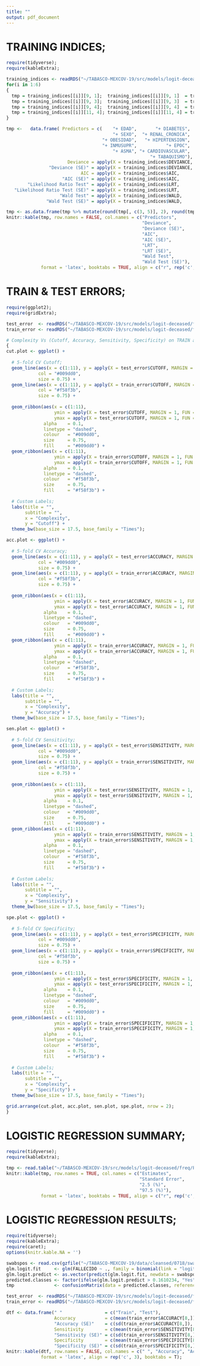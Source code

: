 ```yaml
---
title: ""
output: pdf_document
---
```


# TRAINING INDICES;  

```r
require(tidyverse);
require(kableExtra);

training_indices <- readRDS("~/TABASCO-MEXCOV-19/src/models/logit-deceased/freq/5-fold_Cross_Validation/training_indices.rds");
for(i in 1:6)
{
  tmp = training_indices[[i]][9, 1];  training_indices[[i]][9, 1]  = training_indices[[i]][8, 1];  training_indices[[i]][8, 1]  = tmp;
  tmp = training_indices[[i]][9, 3];  training_indices[[i]][9, 3]  = training_indices[[i]][8, 3];  training_indices[[i]][8, 3]  = tmp;
  tmp = training_indices[[i]][9, 4];  training_indices[[i]][9, 4]  = training_indices[[i]][8, 4];  training_indices[[i]][8, 4]  = tmp;
  tmp = training_indices[[i]][11, 4]; training_indices[[i]][11, 4] = training_indices[[i]][10, 4]; training_indices[[i]][10, 4] = tmp;
}

tmp <-   data.frame( Predictors = c(    "+ EDAD",       "+ DIABETES",
                                        "+ SEXO",  "+ RENAL_CRONICA",
                                    "+ OBESIDAD",   "+ HIPERTENSION",
                                    "+ INMUSUPR",           "+ EPOC",
                                        "+ ASMA", "+ CARDIOVASCULAR",
                                                      "+ TABAQUISMO"),
                       Deviance = apply(X = training_indices$DEVIANCE, MARGIN = 1, FUN = mean),
                "Deviance (SE)" = apply(X = training_indices$DEVIANCE, MARGIN = 1, FUN = sd),
                            AIC = apply(X = training_indices$AIC,      MARGIN = 1, FUN = mean),
                     "AIC (SE)" = apply(X = training_indices$AIC,      MARGIN = 1, FUN = sd),
        "Likelihood Ratio Test" = apply(X = training_indices$LRT,      MARGIN = 1, FUN = mean),
   "Likelihood Ratio Test (SE)" = apply(X = training_indices$LRT,      MARGIN = 1, FUN = sd),
                    "Wald Test" = apply(X = training_indices$WALD,     MARGIN = 1, FUN = mean),
               "Wald Test (SE)" = apply(X = training_indices$WALD,     MARGIN = 1, FUN = sd));

tmp <- as.data.frame(tmp %>% mutate(round(tmp[, c(3, 5)], 2), round(tmp[, c(6:9)], 4)));
knitr::kable(tmp, row.names = FALSE, col.names = c("Predictors",
                                                   "Deviance",
                                                   "Deviance (SE)",
                                                   "AIC",
                                                   "AIC (SE)",
                                                   "LRT",
                                                   "LRT (SE)",
                                                   "Wald Test",
                                                   "Wald Test (SE)"),
             format = 'latex', booktabs = TRUE, align = c("r", rep('c', 8))) %>% kable_styling(position = "center", font_size = 8.5)
```  

# TRAIN & TEST ERRORS;  

```r
require(ggplot2);
require(gridExtra);

test_error  <- readRDS("~/TABASCO-MEXCOV-19/src/models/logit-deceased/freq/5-fold_Cross_Validation/test_error.rds");
train_error <- readRDS("~/TABASCO-MEXCOV-19/src/models/logit-deceased/freq/5-fold_Cross_Validation/train_error.rds");

# Complexity Vs (Cutoff, Accuracy, Sensitivity, Specificity) on TRAIN and TEST sets;
{
cut.plot <- ggplot() +
  
  # 5-fold CV Cutoff;
  geom_line(aes(x = c(1:11), y = apply(X = test_error$CUTOFF, MARGIN = 1, FUN = mean)),
            col = "#009dd0",
            size = 0.75) +
  geom_line(aes(x = c(1:11), y = apply(X = train_error$CUTOFF, MARGIN = 1, FUN = mean)),
            col = "#f58f3b",
            size = 0.75) +
  
  geom_ribbon(aes(x = c(1:11),
                  ymin = apply(X = test_error$CUTOFF, MARGIN = 1, FUN = min), 
                  ymax = apply(X = test_error$CUTOFF, MARGIN = 1, FUN = max)), 
              alpha    = 0.1,
              linetype = "dashed",
              colour   = "#009dd0",
              size     = 0.75,
              fill     = "#009dd0") +
  geom_ribbon(aes(x = c(1:11),
                  ymin = apply(X = train_error$CUTOFF, MARGIN = 1, FUN = min), 
                  ymax = apply(X = train_error$CUTOFF, MARGIN = 1, FUN = max)), 
              alpha    = 0.1,
              linetype = "dashed",
              colour   = "#f58f3b",
              size     = 0.75,
              fill     = "#f58f3b") +
  
  # Custom Labels;
  labs(title = "",
       subtitle = "",
       x = "Complexity",
       y = "Cutoff") +
  theme_bw(base_size = 17.5, base_family = "Times");

acc.plot <- ggplot() +
  
  # 5-fold CV Accuracy;
  geom_line(aes(x = c(1:11), y = apply(X = test_error$ACCURACY, MARGIN = 1, FUN = mean)),
            col = "#009dd0",
            size = 0.75) +
  geom_line(aes(x = c(1:11), y = apply(X = train_error$ACCURACY, MARGIN = 1, FUN = mean)),
            col = "#f58f3b",
            size = 0.75) +
  
  geom_ribbon(aes(x = c(1:11),
                  ymin = apply(X = test_error$ACCURACY, MARGIN = 1, FUN = min), 
                  ymax = apply(X = test_error$ACCURACY, MARGIN = 1, FUN = max)), 
              alpha    = 0.1,
              linetype = "dashed",
              colour   = "#009dd0",
              size     = 0.75,
              fill     = "#009dd0") +
  geom_ribbon(aes(x = c(1:11),
                  ymin = apply(X = train_error$ACCURACY, MARGIN = 1, FUN = min), 
                  ymax = apply(X = train_error$ACCURACY, MARGIN = 1, FUN = max)), 
              alpha    = 0.1,
              linetype = "dashed",
              colour   = "#f58f3b",
              size     = 0.75,
              fill     = "#f58f3b") +
  
  # Custom Labels;
  labs(title = "",
       subtitle = "",
       x = "Complexity",
       y = "Accuracy") +
  theme_bw(base_size = 17.5, base_family = "Times");

sen.plot <- ggplot() +
  
  # 5-fold CV Sensitivity;
  geom_line(aes(x = c(1:11), y = apply(X = test_error$SENSITIVITY, MARGIN = 1, FUN = mean)),
            col = "#009dd0",
            size = 0.75) +
  geom_line(aes(x = c(1:11), y = apply(X = train_error$SENSITIVITY, MARGIN = 1, FUN = mean)),
            col = "#f58f3b",
            size = 0.75) +
  
  geom_ribbon(aes(x = c(1:11),
                  ymin = apply(X = test_error$SENSITIVITY, MARGIN = 1, FUN = min), 
                  ymax = apply(X = test_error$SENSITIVITY, MARGIN = 1, FUN = max)), 
              alpha    = 0.1,
              linetype = "dashed",
              colour   = "#009dd0",
              size     = 0.75,
              fill     = "#009dd0") +
  geom_ribbon(aes(x = c(1:11),
                  ymin = apply(X = train_error$SENSITIVITY, MARGIN = 1, FUN = min), 
                  ymax = apply(X = train_error$SENSITIVITY, MARGIN = 1, FUN = max)), 
              alpha    = 0.1,
              linetype = "dashed",
              colour   = "#f58f3b",
              size     = 0.75,
              fill     = "#f58f3b") +
  
  # Custom Labels;
  labs(title = "",
       subtitle = "",
       x = "Complexity",
       y = "Sensitivity") +
  theme_bw(base_size = 17.5, base_family = "Times");

spe.plot <- ggplot() +
  
  # 5-fold CV Specificity;
  geom_line(aes(x = c(1:11), y = apply(X = test_error$SPECIFICITY, MARGIN = 1, FUN = mean)),
            col = "#009dd0",
            size = 0.75) +
  geom_line(aes(x = c(1:11), y = apply(X = train_error$SPECIFICITY, MARGIN = 1, FUN = mean)),
            col = "#f58f3b",
            size = 0.75) +
  
  geom_ribbon(aes(x = c(1:11),
                  ymin = apply(X = test_error$SPECIFICITY, MARGIN = 1, FUN = min), 
                  ymax = apply(X = test_error$SPECIFICITY, MARGIN = 1, FUN = max)), 
              alpha    = 0.1,
              linetype = "dashed",
              colour   = "#009dd0",
              size     = 0.75,
              fill     = "#009dd0") +
  geom_ribbon(aes(x = c(1:11),
                  ymin = apply(X = train_error$SPECIFICITY, MARGIN = 1, FUN = min), 
                  ymax = apply(X = train_error$SPECIFICITY, MARGIN = 1, FUN = max)), 
              alpha    = 0.1,
              linetype = "dashed",
              colour   = "#f58f3b",
              size     = 0.75,
              fill     = "#f58f3b") +
  
  # Custom Labels;
  labs(title = "",
       subtitle = "",
       x = "Complexity",
       y = "Specificty") +
  theme_bw(base_size = 17.5, base_family = "Times");

grid.arrange(cut.plot, acc.plot, sen.plot, spe.plot, nrow = 2); 
}
```  

# LOGISTIC REGRESSION SUMMARY;  

```r
require(tidyverse);
require(kableExtra);

tmp <- read.table("~/TABASCO-MEXCOV-19/src/models/logit-deceased/freq/Plots&Tables/COEFFICIENTS.txt");
knitr::kable(tmp, row.names = TRUE, col.names = c("Estimates",
                                                  "Standard Error",
                                                  "2.5 (%)",
                                                  "97.5 (%)"),
             format = 'latex', booktabs = TRUE, align = c("r", rep('c', 8))) %>% kable_styling(position = "center", font_size = 8.5)
```  

# LOGISTIC REGRESSION RESULTS;  

```r
require(tidyverse);
require(kableExtra);
require(caret);
options(knitr.kable.NA = '')

swabspos <- read.csv(gzfile("~/TABASCO-MEXCOV-19/data/cleansed/0718/swabspos_log_0718.csv.gz"));
glm.logit.fit     <- glm(FALLECIDO ~ ., family = binomial(link = "logit"), data = swabspos[, -c(5, 8, 11)], na.action = na.omit);
glm.logit.predict <- as.vector(predict(glm.logit.fit, newdata = swabspos, type = "response")); 
predicted.classes <- factor(ifelse(glm.logit.predict > 0.1610234, "Yes", "No"), levels = c("Yes", "No")); target <- factor(swabspos$FALLECIDO, levels = c("Yes", "No"));
tmp               <- confusionMatrix(data = predicted.classes, reference = target, positive = "Yes");

test_error  <- readRDS("~/TABASCO-MEXCOV-19/src/models/logit-deceased/freq/5-fold_Cross_Validation/test_error.rds");
train_error <- readRDS("~/TABASCO-MEXCOV-19/src/models/logit-deceased/freq/5-fold_Cross_Validation/train_error.rds");

dtf <- data.frame(" "                = c("Train", "Test"),
                  Accuracy           = c(mean(train_error$ACCURACY[8,]),    mean(test_error$ACCURACY[8,])),
                  "Accuracy (SE)"    = c(sd(train_error$ACCURACY[8,]),      sd(test_error$ACCURACY[8,])),
                  Sensitivity        = c(mean(train_error$SENSITIVITY[8,]), mean(test_error$SENSITIVITY[8,])),
                  "Sensitivity (SE)" = c(sd(train_error$SENSITIVITY[8,]),   sd(test_error$SENSITIVITY[8,])),
                  Specificity        = c(mean(train_error$SPECIFICITY[8,]), mean(test_error$SPECIFICITY[8,])),
                  "Specificity (SE)" = c(sd(train_error$SPECIFICITY[8,]),   sd(test_error$SPECIFICITY[8,])));
knitr::kable(dtf, row.names = FALSE, col.names = c(" ", "Accuracy", "Accuracy (SE)", "Sensitivity", "Sensitivity (SE)", "Specificity", "Specificity (SE)"), 
             format = 'latex', align = rep('c', 3), booktabs = T);
```  